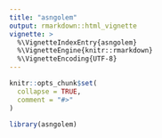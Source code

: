 ```yaml
---
title: "asngolem"
output: rmarkdown::html_vignette
vignette: >
  %\VignetteIndexEntry{asngolem}
  %\VignetteEngine{knitr::rmarkdown}
  %\VignetteEncoding{UTF-8}
---
```


```r
knitr::opts_chunk$set(
  collapse = TRUE,
  comment = "#>"
)
```

```r
library(asngolem)
```
